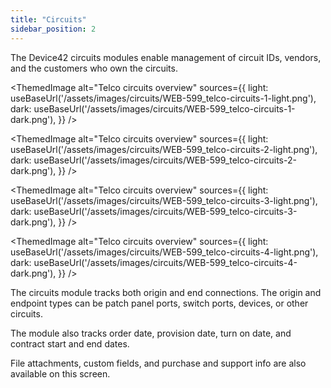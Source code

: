 ```yaml
---
title: "Circuits"
sidebar_position: 2
---
```



The Device42 circuits modules enable management of circuit IDs, vendors, and the customers who own the circuits.

<ThemedImage
  alt="Telco circuits overview"
  sources={{
    light: useBaseUrl('/assets/images/circuits/WEB-599_telco-circuits-1-light.png'),
    dark: useBaseUrl('/assets/images/circuits/WEB-599_telco-circuits-1-dark.png'),
  }}
/>

<ThemedImage
  alt="Telco circuits overview"
  sources={{
    light: useBaseUrl('/assets/images/circuits/WEB-599_telco-circuits-2-light.png'),
    dark: useBaseUrl('/assets/images/circuits/WEB-599_telco-circuits-2-dark.png'),
  }}
/>

<ThemedImage
  alt="Telco circuits overview"
  sources={{
    light: useBaseUrl('/assets/images/circuits/WEB-599_telco-circuits-3-light.png'),
    dark: useBaseUrl('/assets/images/circuits/WEB-599_telco-circuits-3-dark.png'),
  }}
/>

<ThemedImage
  alt="Telco circuits overview"
  sources={{
    light: useBaseUrl('/assets/images/circuits/WEB-599_telco-circuits-4-light.png'),
    dark: useBaseUrl('/assets/images/circuits/WEB-599_telco-circuits-4-dark.png'),
  }}
/>

The circuits module tracks both origin and end connections. The origin and endpoint types can be patch panel ports, switch ports, devices, or other circuits.

The module also tracks order date, provision date, turn on date, and contract start and end dates.

File attachments, custom fields, and purchase and support info are also available on this screen.
